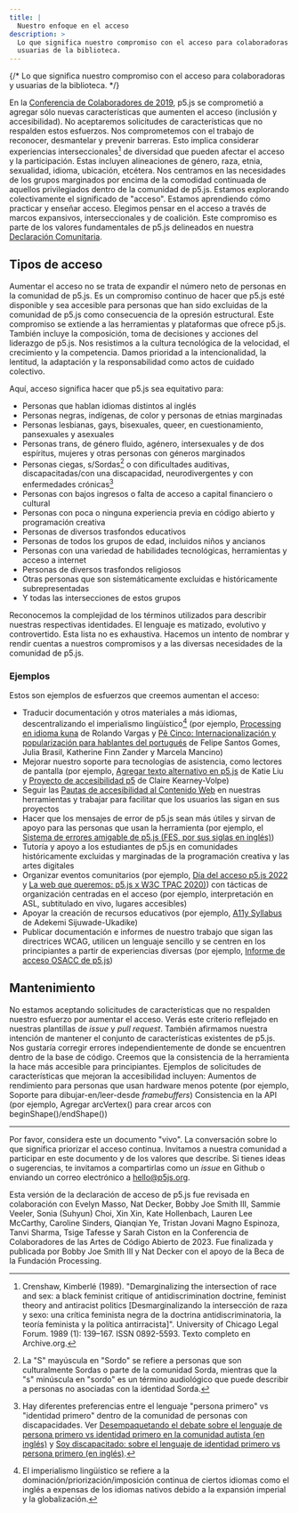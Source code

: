 ```yaml
---
title: |
  Nuestro enfoque en el acceso
description: >
  Lo que significa nuestro compromiso con el acceso para colaboradoras y
  usuarias de la biblioteca.
---
```

{/* Lo que significa nuestro compromiso con el acceso para colaboradoras y usuarias de la biblioteca. */}



En la [Conferencia de Colaboradores de 2019](https://p5js.org/community/contributors-conference-2019.html), p5.js se comprometió a agregar sólo nuevas características que aumenten el acceso (inclusión y accesibilidad). No aceptaremos solicitudes de características que no respalden estos esfuerzos. Nos comprometemos con el trabajo de reconocer, desmantelar y prevenir barreras. Esto implica considerar experiencias interseccionales[^1] de diversidad que pueden afectar el acceso y la participación. Estas incluyen alineaciones de género, raza, etnia, sexualidad, idioma, ubicación, etcétera. Nos centramos en las necesidades de los grupos marginados por encima de la comodidad continuada de aquellos privilegiados dentro de la comunidad de p5.js. Estamos explorando colectivamente el significado de "acceso". Estamos aprendiendo cómo practicar y enseñar acceso. Elegimos pensar en el acceso a través de marcos expansivos, interseccionales y de coalición. Este compromiso es parte de los valores fundamentales de p5.js delineados en nuestra [Declaración Comunitaria](https://p5js.org/about/#community-statement).

## Tipos de acceso

Aumentar el acceso no se trata de expandir el número neto de personas en la comunidad de p5.js. Es un compromiso continuo de hacer que p5.js esté disponible y sea accesible para personas que han sido excluidas de la comunidad de p5.js como consecuencia de la opresión estructural. Este compromiso se extiende a las herramientas y plataformas que ofrece p5.js. También incluye la composición, toma de decisiones y acciones del liderazgo de p5.js. Nos resistimos a la cultura tecnológica de la velocidad, el crecimiento y la competencia. Damos prioridad a la intencionalidad, la lentitud, la adaptación y la responsabilidad como actos de cuidado colectivo.

Aquí, acceso significa hacer que p5.js sea equitativo para:

* Personas que hablan idiomas distintos al inglés
* Personas negras, indígenas, de color y personas de etnias marginadas
* Personas lesbianas, gays, bisexuales, queer, en cuestionamiento, pansexuales y asexuales
* Personas trans, de género fluido, agénero, intersexuales y de dos espíritus, mujeres y otras personas con géneros marginados
* Personas ciegas, s/Sordas[^2] o con dificultades auditivas, discapacitadas/con una discapacidad, neurodivergentes y con enfermedades crónicas[^3]
* Personas con bajos ingresos o falta de acceso a capital financiero o cultural
* Personas con poca o ninguna experiencia previa en código abierto y programación creativa
* Personas de diversos trasfondos educativos
* Personas de todos los grupos de edad, incluidos niños y ancianos
* Personas con una variedad de habilidades tecnológicas, herramientas y acceso a internet
* Personas de diversos trasfondos religiosos
* Otras personas que son sistemáticamente excluidas e históricamente subrepresentadas
* Y todas las intersecciones de estos grupos

Reconocemos la complejidad de los términos utilizados para describir nuestras respectivas identidades. El lenguaje es matizado, evolutivo y controvertido. Esta lista no es exhaustiva. Hacemos un intento de nombrar y rendir cuentas a nuestros compromisos y a las diversas necesidades de la comunidad de p5.js.

### Ejemplos

Estos son ejemplos de esfuerzos que creemos aumentan el acceso:

* Traducir documentación y otros materiales a más idiomas, descentralizando el imperialismo lingüístico[^4] (por ejemplo, [Processing en idioma kuna](https://medium.com/@ProcessingOrg/culture-as-translation-processing-in-kuna-language-with-rolando-vargas-and-edinson-izquierdo-8079f14851f7/) de Rolando Vargas y [Pê Cinco: Internacionalización y popularización para hablantes del portugués](https://medium.com/processing-foundation/translating-p5-js-into-portuguese-for-the-brazilian-community-14b969e77ab1/) de Felipe Santos Gomes, Julia Brasil, Katherine Finn Zander y Marcela Mancino)
* Mejorar nuestro soporte para tecnologías de asistencia, como lectores de pantalla (por ejemplo, [Agregar texto alternativo en p5.js](https://medium.com/processing-foundation/adding-alt-text-e2c7684e44f8/) de Katie Liu y [Proyecto de accesibilidad p5](https://medium.com/processing-foundation/p5-accessibility-115d84535fa8/) de Claire Kearney-Volpe)
* Seguir las [Pautas de accesibilidad al Contenido Web](https://www.w3.org/TR/WCAG21/) en nuestras herramientas y trabajar para facilitar que los usuarios las sigan en sus proyectos
* Hacer que los mensajes de error de p5.js sean más útiles y sirvan de apoyo para las personas que usan la herramienta (por ejemplo, el [Sistema de errores amigable de p5.js (FES, por sus siglas en inglés)](https://github.com/processing/p5.js/blob/main/contributor_docs/friendly_error_system.md))
* Tutoría y apoyo a los estudiantes de p5.js en comunidades históricamente excluidas y marginadas de la programación creativa y las artes digitales
* Organizar eventos comunitarios (por ejemplo, [Día del acceso p5.js 2022](https://p5js.org/community/p5js-access-day-2022.html) y [La web que queremos: p5.js x W3C TPAC 2020)](https://medium.com/processing-foundation/p5-js-x-w3c-tpac-bee4c621a053/)) con tácticas de organización centradas en el acceso (por ejemplo, interpretación en ASL, subtitulado en vivo, lugares accesibles)
* Apoyar la creación de recursos educativos (por ejemplo, [A11y Syllabus](http://a11ysyllabus.site/) de Adekemi Sijuwade-Ukadike)
* Publicar documentación e informes de nuestro trabajo que sigan las directrices WCAG, utilicen un lenguaje sencillo y se centren en los principiantes a partir de experiencias diversas (por ejemplo, [Informe de acceso OSACC de p5.js](https://github.com/processing/OSACC-p5.js-Access-Report/))

## Mantenimiento

No estamos aceptando solicitudes de características que no respalden nuestro esfuerzo por aumentar el acceso. Verás este criterio reflejado en nuestras plantillas de *issue* y *pull request*. También afirmamos nuestra intención de mantener el conjunto de características existentes de p5.js. Nos gustaría corregir errores independientemente de donde se encuentren dentro de la base de código. Creemos que la consistencia de la herramienta la hace más accesible para principiantes. Ejemplos de solicitudes de características que mejoran la accesibilidad incluyen:
Aumentos de rendimiento para personas que usan hardware menos potente (por ejemplo, Soporte para dibujar-en/leer-desde *framebuffers*)
Consistencia en la API (por ejemplo, Agregar arcVertex() para crear arcos con beginShape()/endShape())

***

Por favor, considera este un documento "vivo". La conversación sobre lo que significa priorizar el acceso continua. Invitamos a nuestra comunidad a participar en este documento y de los valores que describe. Si tienes ideas o sugerencias, te invitamos a compartirlas como un *issue* en Github o enviando un correo electrónico a [hello@p5js.org](mailto:hello@p5js.org).

Esta versión de la declaración de acceso de p5.js fue revisada en colaboración con Evelyn Masso, Nat Decker, Bobby Joe Smith III, Sammie Veeler, Sonia (Suhyun) Choi, Xin Xin, Kate Hollenbach, Lauren Lee McCarthy, Caroline Sinders, Qianqian Ye, Tristan Jovani Magno Espinoza, Tanvi Sharma, Tsige Tafesse y Sarah Ciston en la Conferencia de Colaboradores de las Artes de Código Abierto de 2023. Fue finalizada y publicada por Bobby Joe Smith III y Nat Decker con el apoyo de la Beca de la Fundación Processing.

[^1]: Crenshaw, Kimberlé (1989). "Demarginalizing the intersection of race and sex: a black feminist critique of antidiscrimination doctrine, feminist theory and antiracist politics \[Desmarginalizando la intersección de raza y sexo: una crítica feminista negra de la doctrina antidiscriminatoria, la teoría feminista y la política antirracista]". University of Chicago Legal Forum. 1989 (1): 139–167. ISSN 0892-5593. Texto completo en Archive.org.

[^2]: La "S" mayúscula en "Sordo" se refiere a personas que son culturalmente Sordas o parte de la comunidad Sorda, mientras que la "s" minúscula en "sordo" es un término audiológico que puede describir a personas no asociadas con la identidad Sorda.

[^3]: Hay diferentes preferencias entre el lenguaje "persona primero" vs "identidad primero" dentro de la comunidad de personas con discapacidades. Ver [Desempaquetando el debate sobre el lenguaje de persona primero vs identidad primero en la comunidad autista (en inglés)](https://news.northeastern.edu/2018/07/12/unpacking-the-debate-over-person-first-vs-identity-first-language-in-the-autism-community/) y [Soy discapacitado: sobre el lenguaje de identidad primero vs persona primero (en inglés)](https://thebodyisnotanapology.com/magazine/i-am-disabled-on-identity-first-versus-people-first-language/).

[^4]: El imperialismo lingüístico se refiere a la dominación/priorización/imposición continua de ciertos idiomas como el inglés a expensas de los idiomas nativos debido a la expansión imperial y la globalización.
